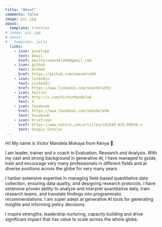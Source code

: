 ```yaml
---
title: "About"
comments: false
image: pic.jpg
about:
  template: trestles
# image: pic.jpg
# about:
#   template: jolla
  links:
    - icon: envelope
      text: Email
      href: mailto:vmandela99@gmail.com
    - icon: github
      text: GitHub
      href: https://github.com/vmandela99
    - icon: linkedin
      text: LinkedIn
      href: https://www.linkedin.com/vmandela99/
    - icon: twitter
      href: http://x.com/VictorMandela8
      text: X
    - icon: facebook
      href: https://www.facebook.com/vmandela99
      text: Facebook
    - icon: briefcase
      href: https://www.nature.com/articles/s41598-025-89030-z
      text: Google Scholar
---
```


::: {#hero-heading}
Hi! My name is Victor Mandela Mokaya from Kenya 💜.

I am leader, trainer and a coach in Evaluation, Research and Analysis. With my vast and strong background in generative AI, I have managed to guide, train and encourage very many professionals in different fields and at diverse positions across the globe for very many years.

I harbor extensive expertise in managing field-based quantitative data collection, ensuring data quality, and designing research protocols. I have extensive proven ability to analyze and interpret quantitative data, train research teams, and translate findings into programmatic recommendations. I am super adept at generative AI tools for generating insights and informing policy decisions.

I inspire strengths, leadership nurturing, capacity building and drive significant impact that has value to scale across the whole globe.
:::

<!-- Calendly badge widget begin -->

<link href="https://assets.calendly.com/assets/external/widget.css" rel="stylesheet">

```{=html}
<script src="https://assets.calendly.com/assets/external/widget.js" type="text/javascript" async></script>
```
```{=html}
<script type="text/javascript">window.onload = function() { Calendly.initBadgeWidget({ url: 'https://calendly.com/vmandela99', text: 'Schedule time with me', color: '#0069ff', textColor: '#ffffff', branding: true }); }</script>
```
<!-- Calendly badge widget end -->

<!-- Google adsense -->

```{=html}
<script async src="https://pagead2.googlesyndication.com/pagead/js/adsbygoogle.js?client=ca-pub-1108334434042917"
     crossorigin="anonymous"></script>
```
::: {#disqus_thread}
:::

```{=html}
<script>
    var disqus_config = function () {
        this.page.url = window.location.href;
        this.page.identifier = window.location.pathname;
    };
    (function() {
        var d = document, s = d.createElement('script');
        s.src = 'https://https-www-victormandela-com.disqus.com/embed.js';
        s.setAttribute('data-timestamp', +new Date());
        (d.head || d.body).appendChild(s);
    })();
</script>
```
